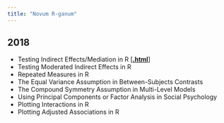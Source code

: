 ```yaml
---
title: "Novum R-ganum"
---
```


## 2018
* Testing Indirect Effects/Mediation in R [[**.html**](blog_entries/2018/nrg01/nrg01.html)]
* Testing Moderated Indirect Effects in R
* Repeated Measures in R
* The Equal Variance Assumption in Between-Subjects Contrasts
* The Compound Symmetry Assumption in Multi-Level Models
* Using Principal Components or Factor Analysis in Social Psychology
* Plotting Interactions in R
* Plotting Adjusted Associations in R